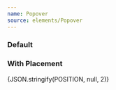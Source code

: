 ```yaml
---
name: Popover
source: elements/Popover
---
```


### Default

<Playground>
  <Popover
    placement="bottom"
    popover={
      <Text variant="xs" width={300}>
        Lorem ipsum dolor sit amet consectetur adipisicing elit. Modi eius autem
        aliquid cumque, mollitia incidunt totam. Id ut quae hic in quisquam,
        cupiditate iure nobis, provident minus voluptatem tenetur consequatur.
      </Text>
    }
  >
    {({ onVisible, anchorRef }) => {
      return (
        <Box textAlign="center">
          <Button
            ref={anchorRef}
            variant="secondaryOutline"
            size="small"
            onClick={onVisible}
          >
            Click to display popover
          </Button>
        </Box>
      )
    }}
  </Popover>
</Playground>

### With Placement


<Box as="pre" mb={4}>
  {JSON.stringify(POSITION, null, 2)}
</Box>


<Playground>
	<Popover
		popover={<Text variant="xs">Position me</Text>}
		placement='bottom-start'
		visible
	>
		{({ anchorRef }) => {
			return (
				<Text
					ref={anchorRef}
					variant="xs"
					textAlign="center"
					p={1}
					maxWidth="50%"
					mx="auto"
					bg="black100"
					color="white100"
				>
					Popover content
				</Text>
			)
		}}
	</Popover>
</Playground>
